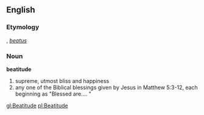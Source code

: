 ==English==

===Etymology===
{{L.}}, ''[[beatus]]''

===Noun===
'''beatitude'''
#supreme, utmost bliss and happiness
#any one of the Biblical blessings given by Jesus in Matthew 5:3-12, each beginning as "Blessed are.... "

[[gl:Beatitude]]
[[pl:Beatitude]]